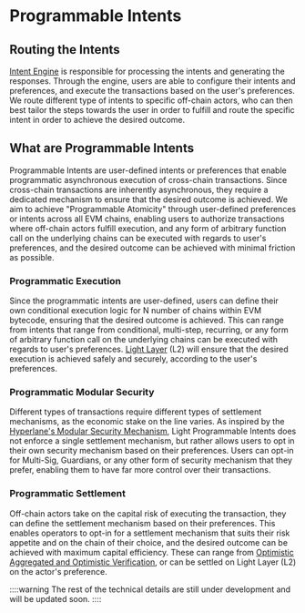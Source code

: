 # Programmable Intents

## Routing the Intents

[Intent Engine](/features/intent-engine) is responsible for processing the intents and generating the responses.
Through the engine, users are able to configure their intents and preferences, and execute the transactions based on the user's preferences.
We route different type of intents to specific off-chain actors, who can then best tailor the steps towards the user in order to fulfill and route the specific intent in order to achieve the desired outcome.

## What are Programmable Intents

Programmable Intents are user-defined intents or preferences that enable programmatic asynchronous execution of cross-chain transactions.
Since cross-chain transactions are inherently asynchronous, they require a dedicated mechanism to ensure that the desired outcome is achieved.
We aim to achieve "Programmable Atomicity" through user-defined preferences or intents across all EVM chains, enabling users to authorize transactions where off-chain actors fulfill execution, and any form of arbitrary function call on the underlying chains can be executed with regards to user's preferences, and the desired outcome can be achieved with minimal friction as possible.

### Programmatic Execution

Since the programmatic intents are user-defined, users can define their own conditional execution logic for N number of chains within EVM bytecode, ensuring that the desired outcome is achieved.
This can range from intents that range from conditional, multi-step, recurring, or any form of arbitrary function call on the underlying chains can be executed with regards to user's preferences.
[Light Layer](/features/light-layer) (L2) will ensure that the desired execution is achieved safely and securely, according to the user's preferences.

### Programmatic Modular Security

Different types of transactions require different types of settlement mechanisms, as the economic stake on the line varies.
As inspired by the [Hyperlane's Modular Security Mechanism](https://docs.hyperlane.xyz/docs/protocol/ISM/modular-security), Light Programmable Intents does not enforce a single settlement mechanism, but rather allows users to opt in their own security mechanism based on their preferences.
Users can opt-in for Multi-Sig, Guardians, or any other form of security mechanism that they prefer, enabling them to have far more control over their transactions.

### Programmatic Settlement

Off-chain actors take on the capital risk of executing the transaction, they can define the settlement mechanism based on their preferences.
This enables operators to opt-in for a settlement mechanism that suits their risk appetite and on the chain of their choice, and the desired outcome can be achieved with maximum capital efficiency.
These can range from [Optimistic Aggregated and Optimistic Verification](https://docs.across.to/concepts/intents-architecture-in-across), or can be settled on Light Layer (L2) on the actor's preference.

::::warning
The rest of the technical details are still under development and will be updated soon.
::::
